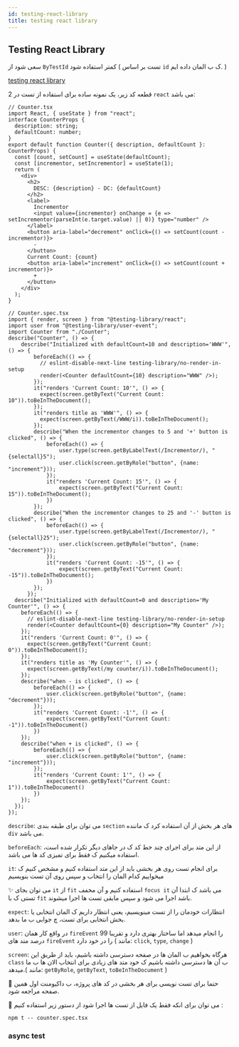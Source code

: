 ```yaml
---
id: testing-react-library
title: testing react library
---
```

## Testing React Library

سعی شود از `ByTestId` کمتر استفاده شود ( تست بر اساس `id` ک ب المان داده ایم. )

[testing react library](https://testing-library.com/docs/queries/about)

2 قطعه کد زیر، یک نمونه ساده برای استفاده از تست در `react` می باشد:

```tsx
// Counter.tsx
import React, { useState } from "react";
interface CounterProps {
  description: string;
  defaultCount: number;
}
export default function Counter({ description, defaultCount }: CounterProps) {
  const [count, setCount] = useState(defaultCount);
  const [incrementor, setIncrementor] = useState(1);
  return (
    <div>
      <h2>
        DESC: {description} - DC: {defaultCount}
      </h2>
      <label>
        Incrementor
        <input value={incrementor} onChange = {e => setIncrementor(parseInt(e.target.value) || 0)} type="number" />
      </label>
      <button aria-label="decrement" onClick={() => setCount(count - incrementor)}>
        -
      </button>
      Current Count: {count}
      <button aria-label="increment" onClick={() => setCount(count + incrementor)}>
        +
      </button>
    </div>
  );
}
```

```tsx
// Counter.spec.tsx
import { render, screen } from "@testing-library/react";
import user from "@testing-library/user-event";
import Counter from "./Counter";
describe("Counter", () => {
    describe("Initialized with defaultCount=10 and description='WWW'", () => {
        beforeEach(() => {
          // eslint-disable-next-line testing-library/no-render-in-setup
          render(<Counter defaultCount={10} description="WWW" />);
        });
        it("renders 'Current Count: 10'", () => {
          expect(screen.getByText("Current Count: 10")).toBeInTheDocument();
        });
        it("renders title as 'WWW'", () => {
          expect(screen.getByText(/WWW/i)).toBeInTheDocument();
        });
        describe("When the incrementor changes to 5 and '+' button is clicked", () => {
            beforeEach(() => {
                user.type(screen.getByLabelText(/Incrementor/), "{selectall}5");
                user.click(screen.getByRole("button", {name: "increment"}));
            });
            it("renders 'Current Count: 15'", () => {
                expect(screen.getByText("Current Count: 15")).toBeInTheDocument();
            })
        });
        describe("When the incrementor changes to 25 and '-' button is clicked", () => {
            beforeEach(() => {
                user.type(screen.getByLabelText(/Incrementor/), "{selectall}25");
                user.click(screen.getByRole("button", {name: "decrement"}));
            });
            it("renders 'Current Count: -15'", () => {
                expect(screen.getByText("Current Count: -15")).toBeInTheDocument();
            })
        });
      });
  describe("Initialized with defaultCount=0 and description='My Counter'", () => {
    beforeEach(() => {
      // eslint-disable-next-line testing-library/no-render-in-setup
      render(<Counter defaultCount={0} description="My Counter" />);
    });
    it("renders 'Current Count: 0'", () => {
      expect(screen.getByText("Current Count: 0")).toBeInTheDocument();
    });
    it("renders title as 'My Counter'", () => {
      expect(screen.getByText(/my counter/i)).toBeInTheDocument();
    });
    describe("when - is clicked", () => {
        beforeEach(() => {
            user.click(screen.getByRole("button", {name: "decrement"}));
        });
        it("renders 'Current Count: -1'", () => {
            expect(screen.getByText("Current Count: -1")).toBeInTheDocument()
        })
    });
    describe("when + is clicked", () => {
        beforeEach(() => {
            user.click(screen.getByRole("button", {name: "increment"}));
        });
        it("renders 'Current Count: 1'", () => {
            expect(screen.getByText("Current Count: 1")).toBeInTheDocument()
        })
    });
  });
});
```

`describe`:
می توان برای طبقه بندی `section` های هر بخش از آن استفاده کرد ک ماننده `div` می باشد.

`beforeEach`:
از این متد برای اجرای چند خط کد ک در جاهای دیگر تکرار شده است، استفاده میکنیم ک فقط برای تمیزی کد ها می باشد.

`it`:
برای انجام تست روی هر بخشی باید از این متد استفاده کنیم و مشخص کنیم ک میخواییم کدام المان را انتخاب و سپس روی آن تست بنویسیم

✨ می توان بجای `it` از `fit` استفاده کنیم و آن مخفف `focus it` می باشد ک ابتدا آن تستی ک با `fit` باشد اجرا می شود و سپس مابقی تست ها اجرا میشوند.

`expect`:
انتظارات خودمان را از تست مینویسیم، یعنی انتظار داریم ک المان انتخابی یا بخش انتخابی برای تست، چ جوابی ب ما بدهد.

`user`:
در واقع کار همان `fireEvent` را انجام میدهد اما ساختار بهتری دارد و تقریبا 99 درصد متد های `fireEvent` را در خود دارد ( مانند: `click`, `type`, `change` )

`screen`:
هرگاه بخواهیم ب المان ها در صفحه دسترسی داشته باشیم، باید از طریق این `class` ب آن ها دسترسی داشته باشیم ک خود متد های زیادی برای انتخاب الان ها ب ما میدهد.( مانند: `getByRole`, `getByText`, `toBeInTheDocument` )

🎉 حتما برای تست نویسی برای هر بخشی در کد های پروژه، ب داکیومنت اول همین صفحه مراجعه شود.

🎉 می توان برای انکه فقط یک فایل از تست ها اجرا شود از دستور زیر استفاده کنیم :

```shell
npm t -- counter.spec.tsx
```

### async test

